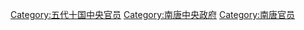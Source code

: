[[Category:五代十国中央官员|Category:五代十国中央官员]]
[[Category:南唐中央政府|Category:南唐中央政府]]
[[Category:南唐官员|Category:南唐官员]]